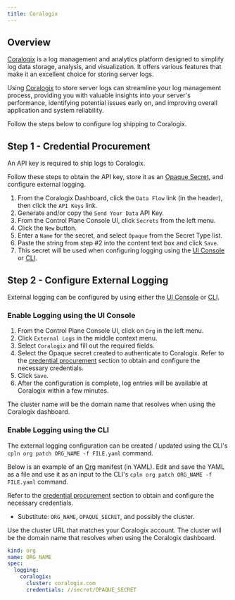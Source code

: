 ```yaml
---
title: Coralogix
---
```


## Overview

[Coralogix](https://coralogix.com/) is a log management and analytics platform designed to simplify log data storage, analysis, and visualization. It offers various features that make it an excellent choice for storing server logs.

Using [Coralogix](https://coralogix.com/) to store server logs can streamline your log management process, providing you with valuable insights into your server's performance, identifying potential issues early on, and improving overall application and system reliability.

Follow the steps below to configure log shipping to Coralogix.

## Step 1 - Credential Procurement

An API key is required to ship logs to Coralogix.

Follow these steps to obtain the API key, store it as an [Opaque Secret](/reference/secret#opaque), and
configure external logging.

1. From the Coralogix Dashboard, click the `Data Flow` link (in the header), then click the `API Keys` link.
2. Generate and/or copy the `Send Your Data` API Key.
3. From the Control Plane Console UI, click `Secrets` from the left menu.
4. Click the `New` button.
5. Enter a `Name` for the secret, and select `Opaque` from the Secret Type list.
6. Paste the string from step #2 into the content text box and click `Save`.
7. This secret will be used when configuring logging using the [UI Console](#enable-logging-using-the-ui-console) or [CLI](#enable-logging-using-the-cli).

## Step 2 - Configure External Logging

External logging can be configured by using either the [UI Console](#enable-logging-using-the-ui-console) or [CLI](#enable-logging-using-the-cli).

### Enable Logging using the UI Console

1. From the Control Plane Console UI, click on `Org` in the left menu.
2. Click `External Logs` in the middle context menu.
3. Select `Coralogix` and fill out the required fields.
4. Select the Opaque secret created to authenticate to Coralogix. Refer to the [credential procurement](#step-1-credential-procurement) section to obtain and configure the necessary credentials.
5. Click `Save`.
6. After the configuration is complete, log entries will be available at Coralogix within a few minutes.

<Tip>The cluster name will be the domain name that resolves when using the Coralogix dashboard.</Tip>

### Enable Logging using the CLI

The external logging configuration can be created / updated using the CLI's `cpln org patch ORG_NAME -f FILE.yaml` command.

Below is an example of an [Org](/reference/org) manifest (in YAML). Edit and save the YAML as a file and use it as an input to the CLI's `cpln org patch ORG_NAME -f FILE.yaml` command.

Refer to the [credential procurement](#step-1-credential-procurement) section to obtain and configure the necessary credentials.

- Substitute: `ORG_NAME`, `OPAQUE_SECRET`, and possibly the cluster.

<Note>

Use the cluster URL that matches your Coralogix account. The cluster will be the domain name that resolves when using the Coralogix dashboard.

</Note>

```yaml YAML
kind: org
name: ORG_NAME
spec:
  logging:
    coralogix:
      cluster: coralogix.com
      credentials: //secret/OPAQUE_SECRET
```
